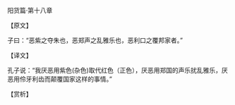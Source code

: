 

阳货篇·第十八章

【原文】

子曰：“恶紫之夺朱也，恶郑声之乱雅乐也，恶利口之覆邦家者。”

【译文】

孔子说：“我厌恶用紫色(杂色)取代红色（正色），厌恶用郑国的声乐扰乱雅乐，厌恶用伶牙利齿而颠覆国家这样的事情。”

【赏析】

